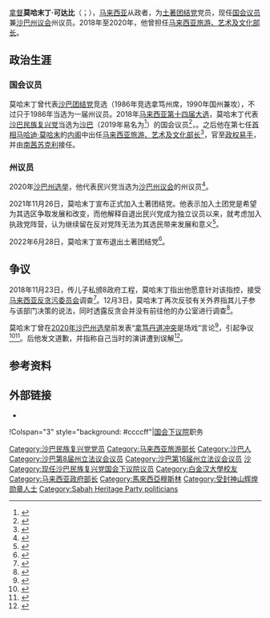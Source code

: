 {{Infobox Officeholder
|honorific-prefix = [[马来西亚封衔|尊敬的]][[拿督|拿督]]
|name             = 莫哈末丁·可达比
|original_name    = Mohamaddin bin Ketapi
|honorific-suffix = PGDK、[[国会议员|国会议员]]、[[沙巴州议会|州议员]]
|image            = Mohammadin Ketapi (2019).jpg
|image_wide       = 

|constituency_MP  = {{pc|拿笃}}（前称{{pc|诗南}}）
|parliament       = 馬來西亞国会下议院
|term_start       = {{pmd|14a}}
|term_end         = 
|predecessor      = 纳斯伦（[[国阵|国阵]][[巫统|巫统]]）
|successor        = 
|majority         = 6,401（2018）

| assembly1 = 沙巴州立法议会
| constituency_AM1  = {{zyx|西加麦}}
| term_start1       = {{pmd|14as2}}
| term_end1         = 
| majority1         = 2,168（2020）
| predecessor1      = '''初创选区'''
| successor1        = 

|gender           = 男性
|othername        = 
|birth_date       = {{bda|1957|06|03}}<ref>{{cite web|url=https://www.malaysiakini.com/news/432265|title=Kenali Mohamaddin, menteri pelancongan pertama dari Sabah|language=ms|publisher=Malaysiakini|date=2 July 2018|access-date=13 July 2018|archive-date=2021-06-29|archive-url=https://web.archive.org/web/20210629030152/https://www.malaysiakini.com/news/432265|dead-url=no}}</ref>
|birth_place      = {{flag|North Borneo}}[[拿笃县|拿笃县]]
|residence        = 
|death_date       = 
|death_place      =
|nationality      = {{MYS}}
|party            = {{独立人士}}
|otherparty       = {{沙团结党}}（1985－2018）<br>{{沙民兴党}}（2018－2021）<br>{{土团党}}（2021-2022）
|spouse           = Zarinah Muhammad Ibrahim
|children         = 
|parents  = 
|relatives         = 
|religion         = [[伊斯兰教|伊斯兰教]]
|occupation       = 政治家
|profession       = 
|alma_mater       = {{英国}}[[白金汉大学|白金汉大学]]
|website          = 
}}

[[拿督|拿督]]'''莫哈末丁·可达比'''（{{lang-ms|Mohamaddin bin Ketapi}}；{{bd|1957年|6月3日}}），[[马来西亚|马来西亚]]从政者，为[[土著团结党|土著团结党]]党员，现任{{pc|拿笃}}[[马来西亚下议院|国会议员]]兼[[沙巴州议会|沙巴州议会]]{{zyx|西加麦}}州议员。2018年至2020年，他曾担任[[马来西亚旅游、艺术及文化部长|马来西亚旅游、艺术及文化部长]]。

==政治生涯==
===国会议员===
莫哈末丁曾代表[[沙巴团结党|沙巴团结党]]竞选（1986年竞选拿笃州席，1990年国州兼攻），不过只于1986年当选为一届{{zyx|拿笃}}州议员。2018年[[2018年马来西亚大选|马来西亚第十四届大选]]，莫哈末丁代表[[沙巴民族复兴党|沙巴民族复兴党]]当选为[[沙巴|沙巴]]{{pc|诗南}}（2019年易名为{{pc|拿笃}}<ref>{{cite web|url=https://www.orientaldaily.com.my/index.php/news/east-malaysia/2020/07/31/355083|title=【沙巴变局】拿笃新增一州议席 西加麦华裔选民约30% - 东马 - 地方|date=2020-07-31|website=東方網 馬來西亞東方日報|access-date=2021-06-29|archive-date=2021-06-29|archive-url=https://web.archive.org/web/20210629030154/https://www.orientaldaily.com.my/index.php/news/east-malaysia/2020/07/31/355083|dead-url=no}}</ref>）的国会议员<ref>{{Cite news|url=http://election2018.orientaldaily.com.my/results.php|title=第十四届全国大选成绩|publisher=[[東方日報_(馬來西亞)|東方日報 (馬來西亞)]]|accessdate=2018-05-11|date=2018-05-10|deadurl=yes|archiveurl=https://web.archive.org/web/20180513184957/http://election2018.orientaldaily.com.my/results.php|archivedate=2018-05-13}}</ref>，。之后他在第七任[[马来西亚首相|首相]][[马哈迪·莫哈末|马哈迪·莫哈末]]的[[第七次马哈迪内阁|内阁]]中出任[[马来西亚旅游、艺术及文化部长|马来西亚旅游、艺术及文化部长]]<ref>{{Cite web|title=36名正副部长宣誓就任，与流传名单“差一点”|url=https://www.malaysiakini.com/news/432241|access-date=2021-06-28|date=2018-07-02|work=Malaysiakini|language=zh|archive-date=2019-06-08|archive-url=https://web.archive.org/web/20190608114710/https://www.malaysiakini.com/news/432241|dead-url=no}}</ref>，官至[[喜来登政变|政权易手]]，并由[[南茜苏克利|南茜苏克利]]接任。

===州议员===
2020年[[2020年沙巴州选举|沙巴州选举]]，他代表民兴党当选为[[沙巴州议会|沙巴州议会]]{{zyx|西加麦}}的州议员<ref>{{Cite web|title=沙州選舉官方成績 沙盟38議席奪執政權|url=https://guangming.com.my/%e6%b2%99%e6%b4%b2%e9%81%b8%e8%88%89%e9%9d%9e%e6%ad%a3%e5%bc%8f%e6%88%90%e7%b8%be|access-date=2021-06-28|work=[[光明日报_(马来西亚)|光明日报]]|language=zh-my|archive-date=2021-07-03|archive-url=https://web.archive.org/web/20210703031917/https://guangming.com.my/%e6%b2%99%e6%b4%b2%e9%81%b8%e8%88%89%e9%9d%9e%e6%ad%a3%e5%bc%8f%e6%88%90%e7%b8%be|dead-url=no}}</ref>。

2021年11月26日，莫哈末丁宣布正式加入土著团结党。他表示加入土团党是希望为其选区争取发展和改变，而他解释自退出民兴党成为独立议员以来，就考虑加入执政党阵营，认为继续留在反对党阵无法为其选民带来发展和意义<ref>{{Cite web|title=加入土团党盼发展选区 前旅游部长：留在反对党无意义|url=https://www.orientaldaily.com.my/news/nation/2021/11/26/452323|access-date=2021-11-26|date=2021-11-26|work=東方網 馬來西亞東方日報|language=zh-Hans|archive-date=2021-11-26|archive-url=https://web.archive.org/web/20211126090929/https://www.orientaldaily.com.my/news/nation/2021/11/26/452323|dead-url=no}}</ref>。

2022年6月28日，莫哈末丁宣布退出土著团结党<ref>{{Cite web|title=莫哈末丁退党 土团淡漠应对 政党是自愿组织|url=https://www.chinapress.com.my/20220628/%e8%8e%ab%e5%93%88%e6%9c%ab%e4%b8%81%e9%80%80%e5%85%9a-%e5%9c%9f%e5%9b%a2%e6%b7%a1%e6%bc%a0%e5%ba%94%e5%af%b9-%e6%94%bf%e5%85%9a%e6%98%af%e8%87%aa%e6%84%bf%e7%bb%84%e7%bb%87/|access-date=2022-06-28|date=2022-06-28|work=中国报|language=zh-Hans|archive-date=|archive-url=|dead-url=no}}</ref>。

== 争议 ==
2018年11月23日，传儿子私颁8政府工程，莫哈末丁指出他愿意针对该指控，接受[[马来西亚反贪污委员会|马来西亚反贪污委员会]]调查<ref>{{Cite web|title=传儿子私颁8政府工程 莫哈末丁：欢迎反贪会调查 中國報|url=https://www.chinapress.com.my/20181123/%e4%bc%a0%e5%84%bf%e5%ad%90%e7%a7%81%e9%a2%818%e6%94%bf%e5%ba%9c%e5%b7%a5%e7%a8%8b-%e8%8e%ab%e5%93%88%e6%9c%ab%e4%b8%81%ef%bc%9a%e6%ac%a2%e8%bf%8e%e5%8f%8d%e8%b4%aa%e4%bc%9a%e8%b0%83%e6%9f%a5/|accessdate=2021-01-26|work=中國報 China Press|language=en-US|archive-date=2021-02-04|archive-url=https://web.archive.org/web/20210204045556/https://www.chinapress.com.my/20181123/%e4%bc%a0%e5%84%bf%e5%ad%90%e7%a7%81%e9%a2%818%e6%94%bf%e5%ba%9c%e5%b7%a5%e7%a8%8b-%e8%8e%ab%e5%93%88%e6%9c%ab%e4%b8%81%ef%bc%9a%e6%ac%a2%e8%bf%8e%e5%8f%8d%e8%b4%aa%e4%bc%9a%e8%b0%83%e6%9f%a5/|dead-url=no}}</ref>。12月3日，莫哈末丁再次反驳有关外界指其儿子参与该部门决策的说法，同时透露反贪会并没有前往他的办公室进行调查<ref>{{Cite web|title=旅游部长驳斥传言 “反贪会没来我OFFICE调查” 中國報|url=https://www.chinapress.com.my/20181203/%e6%97%85%e6%b8%b8%e9%83%a8%e9%95%bf%e9%a9%b3%e6%96%a5%e4%bc%a0%e8%a8%80-%e5%8f%8d%e8%b4%aa%e4%bc%9a%e6%b2%a1%e6%9d%a5%e6%88%91office%e8%b0%83%e6%9f%a5/|accessdate=2021-01-26|work=中國報 China Press|language=en-US|archive-date=2021-02-09|archive-url=https://web.archive.org/web/20210209083900/https://www.chinapress.com.my/20181203/%e6%97%85%e6%b8%b8%e9%83%a8%e9%95%bf%e9%a9%b3%e6%96%a5%e4%bc%a0%e8%a8%80-%e5%8f%8d%e8%b4%aa%e4%bc%9a%e6%b2%a1%e6%9d%a5%e6%88%91office%e8%b0%83%e6%9f%a5/|dead-url=no}}</ref>。

莫哈末丁曾在[[2020年沙巴州选举|2020年沙巴州选举]]前发表“[[2013年拿篤衝突|拿笃丹道冲突]]是场戏”言论<ref>{{Cite web|title=莫哈末丁:拿笃冲突只是“做戏”|url=https://www.enanyang.my/node/354195|accessdate=2021-01-26|date=2020-09-21|work=www.enanyang.my|language=zh-hans}}</ref>，引起争议<ref>{{Cite web|title=质疑拿笃入侵是演戏 莫哈末丁遭阿兹敏炮轰 中國報|url=https://www.chinapress.com.my/20200921/%e8%b4%a8%e7%96%91%e6%8b%bf%e7%ac%83%e5%85%a5%e4%be%b5%e6%98%af%e6%bc%94%e6%88%8f-%e8%8e%ab%e5%93%88%e6%9c%ab%e4%b8%81%e9%81%ad%e9%98%bf%e5%85%b9%e6%95%8f%e7%82%ae%e8%bd%b0/|accessdate=2021-01-26|work=中國報 China Press|language=en-US|archive-date=2021-01-30|archive-url=https://web.archive.org/web/20210130190119/https://www.chinapress.com.my/20200921/%E8%B4%A8%E7%96%91%E6%8B%BF%E7%AC%83%E5%85%A5%E4%BE%B5%E6%98%AF%E6%BC%94%E6%88%8F-%E8%8E%AB%E5%93%88%E6%9C%AB%E4%B8%81%E9%81%AD%E9%98%BF%E5%85%B9%E6%95%8F%E7%82%AE%E8%BD%B0/|dead-url=no}}</ref><ref>{{Cite web|title=莫哈末丁称拿笃丹道冲突是场“戏”·阿尼法：侮辱牺牲者和保安员|url=https://www.sinchew.com.my/content/content_2346106.html|accessdate=2021-01-26|work=www.sinchew.com.my|archive-date=2021-01-30|archive-url=https://web.archive.org/web/20210130184735/https://www.sinchew.com.my/content/content_2346106.html|dead-url=no}}</ref>。后他发文道歉，并指称自己当时的演讲遭到误解<ref>{{Cite web|title=指拿笃遭入侵是场戏 莫哈末丁道歉：言论被误解 国内|url=https://www.orientaldaily.com.my/index.php/news/nation/2020/09/21/364890|accessdate=2021-01-26|work=東方網 馬來西亞東方日報|language=zh-Hans|archive-date=2021-01-31|archive-url=https://web.archive.org/web/20210131185709/https://www.orientaldaily.com.my/index.php/news/nation/2020/09/21/364890|dead-url=no}}</ref>。

== 参考资料 ==
{{Portal|马来西亚}}
{{reflist}}

==外部链接==
* {{pom|3713}}
{{start box}}
!Colspan="3" style="background: #ccccff"|{{MAS}}[[马来西亚下议院|国会下议院]]职务
{{S-before|纳斯伦|[[国阵|国阵]][[巫统|巫统]]}}
{{S-title|{{pc|拿笃}}（诗南）议员|{{pmd|14a}}－}}
{{S-inc}}
{{end box}}
{{沙巴国会议员}}
{{马来西亚第20届内阁成员}}
{{Authority control}}

{{DEFAULTSORT:Ketapi, Mohammadin}}
[[Category:沙巴民族复兴党党员|Category:沙巴民族复兴党党员]]
[[Category:马来西亚旅游部长|Category:马来西亚旅游部长]]
[[Category:沙巴人|Category:沙巴人]]
[[Category:沙巴第8届州立法议会议员|Category:沙巴第8届州立法议会议员]]
[[Category:沙巴第16届州立法议会议员|Category:沙巴第16届州立法议会议员]]
[[Category:马来西亚第14届国会议员|沙]]
[[Category:现任沙巴民族复兴党国会下议院议员|Category:现任沙巴民族复兴党国会下议院议员]]
[[Category:白金汉大學校友|Category:白金汉大學校友]]
[[Category:马来西亚政府部长|Category:马来西亚政府部长]]
[[Category:馬來西亞穆斯林|Category:馬來西亞穆斯林]]
[[Category:受封神山辉煌勋章人士|Category:受封神山辉煌勋章人士]]
[[Category:Sabah_Heritage_Party_politicians|Category:Sabah Heritage Party politicians]]